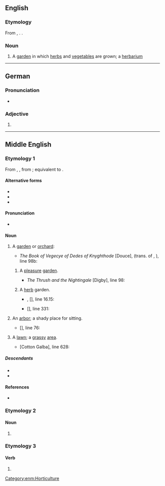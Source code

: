 {{also|Herber}}
==English==

===Etymology===
From {{inh|en|enm|herber}}, {{m|enm|erber||pleasure garden; herb garden}}. {{doublet|en|arbour}}.

===Noun===
{{en-noun}}

# {{lb|en|rare}} A [[garden]] in which [[herb]]s and [[vegetable]]s are grown; a [[herbarium]]

----

==German==

===Pronunciation===
* {{audio|de|De-herber.ogg|Audio}}

===Adjective===
{{head|de|adjective form}}

# {{de-adj form of|herb}}

----

==Middle English==

===Etymology 1===
From {{bor|enm|xno|herber}}, {{m|fro|erber||garden}}, from {{m|fro|erbe||grass, herb}}; equivalent to {{af|enm|herbe|-er}}.

====Alternative forms====
* {{alter|enm|eerbir|erbare|erbayre|erber|erbere|herbere|herbier}}
* {{alter|enm|arber|arbere||influenced by {{cog|la|arbor||tree}}}}
* {{alter|enm|herbarwe|herbergh||influenced by {{m|enm|herberwe||harbor}}}}

====Pronunciation====
* {{IPA|enm|/ɛrˈbɛːr/|/ɛrˈbeːr/|/ˈɛrbər/|/ɛːrb-/}}

====Noun====
{{enm-noun}}

# A [[garden]] or [[orchard]]:
#* {{circa|1450}} ''The Book of Vegecye of Dedes of Knyghthode'' [Douce], (trans. of {{w|Vegetius}}, ''{{w|De re militari}}''), line 98b:
#*: {{quote|enm|Also loke þyn gardynes and orchardes & '''erberes''' with-ynne þe citee be wel I-tyled, as wel for profite & nede as for honest disport.}}
## A [[pleasure]] [[garden]].
##* {{circa|1300}} ''The Thrush and the Nightingale'' [Digby], line 98:
##*: {{quote|enm|'Ich habbe leue to ben here, In orchard and in '''erbere''' Mine songes for to singe.}}
## A [[herb]] garden.
##* {{circa|1400}} {{w|William Langland}}, ''{{w|Piers Plowman}}'' <nowiki>[</nowiki>{{w|Codex Laud|Laud Misc.}}<nowiki>]</nowiki>, line 16.15:
##*: {{quote|enm|Herte hatte þe '''erber''' þat it in groweth.}}
##* {{circa|1400}} ''{{w|Kyng Alisaunder}}'' <nowiki>[</nowiki>{{w|Codex Laud|Laud Misc.}}<nowiki>]</nowiki>, line 331:
##*: {{quote|enm|Herbes he took in on '''herbere''' And stamped hem in a mortere.}}
# An [[arbor]]; a shady place for sitting.
#* {{circa|1330}} ''{{w|The Seven Sages of Rome}}'' <nowiki>[</nowiki>{{w|Auchinleck manuscript|Auchinleck}}<nowiki>]</nowiki>, line 76:
#*: {{quote|enm|Þe louerd had o gardin; A wel fair ympe is þar in; A fair '''herber''' hit ouer spredez.}}
# A [[lawn]]; a [[grass]]y [[area]].
#* {{circa|1425}} ''{{w|The Seven Sages of Rome}}'' [Cotton Galba], line 628:
#*: {{quote|enm|He had ordaynd..A faire gardine..Þare stode a faire pine-appel tre..And vnder it was an '''herber''' grene.}}

=====Descendants=====
* {{desc|en|herber|arbour}}
* {{desc|sco|herber|qq=obsolete}}

====References====
* {{R:MED Online|hē̆rbẹ̄r|n.(1)|id=MED20456}}

===Etymology 2===

====Noun====
{{head|enm|noun}}

# {{alt form|enm|herberwe}}

===Etymology 3===

====Verb====
{{head|enm|verb}}

# {{alt form|enm|herberwen}}

[[Category:enm:Horticulture]]